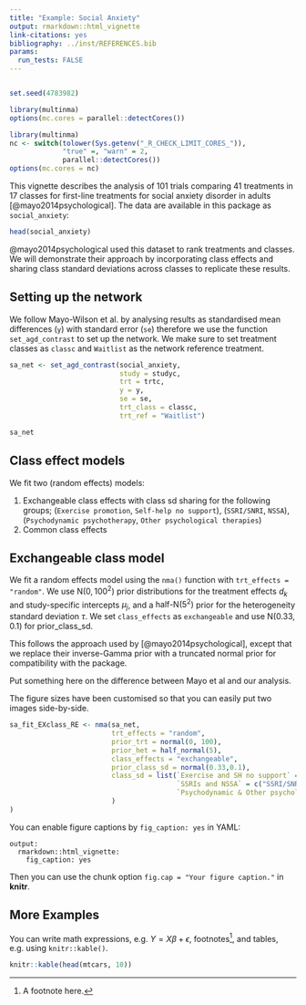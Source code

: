 ```yaml
---
title: "Example: Social Anxiety"
output: rmarkdown::html_vignette
link-citations: yes
bibliography: ../inst/REFERENCES.bib
params:
  run_tests: FALSE
---
```



```r
```
```r
set.seed(4783982)
```

```r
library(multinma)
options(mc.cores = parallel::detectCores())
```
```r
library(multinma)
nc <- switch(tolower(Sys.getenv("_R_CHECK_LIMIT_CORES_")), 
             "true" =, "warn" = 2, 
             parallel::detectCores())
options(mc.cores = nc)
```
This vignette describes the analysis of 101 trials comparing 41 treatments in 17 classes for first-line treatments for social anxiety disorder in adults [@mayo2014psychological]. The data are available in this package as `social_anxiety`:

```r
head(social_anxiety)
```

@mayo2014psychological used this dataset to rank treatments and classes. We will demonstrate their approach by incorporating class effects and sharing class standard deviations across classes to replicate these results.

## Setting up the network
We follow Mayo-Wilson et al. by analysing results as standardised mean differences (`y`) with standard error (`se`) therefore we use the function `set_agd_contrast` to set up the network. We make sure to set treatment classes as `classc` and `Waitlist` as the network reference treatment.

```r
sa_net <- set_agd_contrast(social_anxiety,
                           study = studyc, 
                           trt = trtc,
                           y = y, 
                           se = se,
                           trt_class = classc,
                           trt_ref = "Waitlist")

sa_net
```

## Class effect models

We fit two (random effects) models:

1. Exchangeable class effects with class sd sharing for the following groups; (`Exercise promotion`, `Self-help no support`), (`SSRI/SNRI`, `NSSA`), (`Psychodynamic psychotherapy`, `Other psychological therapies`)
2. Common class effects 

## Exchangeable class model
We fit a random effects model using the `nma()` function with `trt_effects = "random"`.
We use $\mathrm{N}(0, 100^2)$ prior distributions for the treatment effects $d_k$ and study-specific intercepts $\mu_j$, and a $\textrm{half-N}(5^2)$ prior for the heterogeneity standard deviation $\tau$.
We set `class_effects` as `exchangeable` and use $\mathrm{N}(0.33,0.1)$ for prior_class_sd.

This follows the approach used by [@mayo2014psychological], except that we replace their inverse-Gamma prior with a truncated normal prior for compatibility with the \texttt{multinma} package.

Put something here on the difference between Mayo et al and our analysis. 

The figure sizes have been customised so that you can easily put two images side-by-side. 

```r
sa_fit_EXclass_RE <- nma(sa_net,
                         trt_effects = "random",
                         prior_trt = normal(0, 100),
                         prior_het = half_normal(5),
                         class_effects = "exchangeable",
                         prior_class_sd = normal(0.33,0.1),
                         class_sd = list(`Exercise and SH no support` = c("Exercise promotion", "Self-help no support"),
                                         `SSRIs and NSSA` = c("SSRI/SNRI", "NSSA"),
                                         `Psychodynamic & Other psychological therapies` = c("Psychodynamic psychotherapy", "Other psychological therapies")
                         )
)
```

You can enable figure captions by `fig_caption: yes` in YAML:

    output:
      rmarkdown::html_vignette:
        fig_caption: yes

Then you can use the chunk option `fig.cap = "Your figure caption."` in **knitr**.

## More Examples

You can write math expressions, e.g. $Y = X\beta + \epsilon$, footnotes^[A footnote here.], and tables, e.g. using `knitr::kable()`.

```r
knitr::kable(head(mtcars, 10))
```
